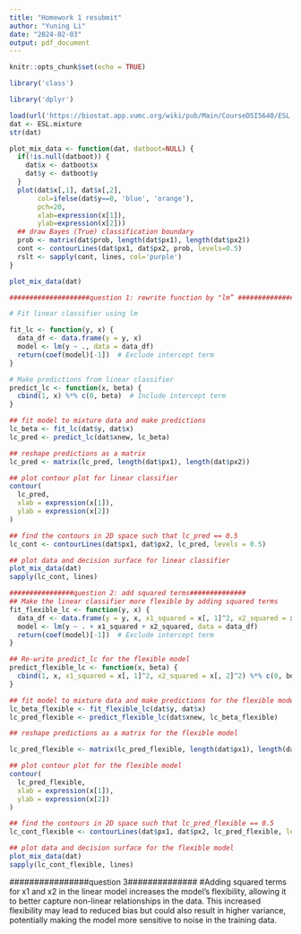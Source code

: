 ```yaml
---
title: "Homework 1 resubmit"
author: "Yuning Li"
date: "2024-02-03"
output: pdf_document
---
```


```r
knitr::opts_chunk$set(echo = TRUE)
```

```r
library('class')

library('dplyr')

load(url('https://biostat.app.vumc.org/wiki/pub/Main/CourseDSI5640/ESL.mixture.rda'))
dat <- ESL.mixture
str(dat)
```
```r
plot_mix_data <- function(dat, datboot=NULL) {
  if(!is.null(datboot)) {
    dat$x <- datboot$x
    dat$y <- datboot$y
  }
  plot(dat$x[,1], dat$x[,2],
       col=ifelse(dat$y==0, 'blue', 'orange'),
       pch=20,
       xlab=expression(x[1]),
       ylab=expression(x[2]))
  ## draw Bayes (True) classification boundary
  prob <- matrix(dat$prob, length(dat$px1), length(dat$px2))
  cont <- contourLines(dat$px1, dat$px2, prob, levels=0.5)
  rslt <- sapply(cont, lines, col='purple')
}

plot_mix_data(dat)
```

```r
####################question 1: rewrite function by "lm” ####################

# Fit linear classifier using lm

fit_lc <- function(y, x) {
  data_df <- data.frame(y = y, x)
  model <- lm(y ~ ., data = data_df)
  return(coef(model)[-1])  # Exclude intercept term
}

# Make predictions from linear classifier
predict_lc <- function(x, beta) {
  cbind(1, x) %*% c(0, beta)  # Include intercept term
}

## fit model to mixture data and make predictions
lc_beta <- fit_lc(dat$y, dat$x)
lc_pred <- predict_lc(dat$xnew, lc_beta)

## reshape predictions as a matrix
lc_pred <- matrix(lc_pred, length(dat$px1), length(dat$px2))
```

```r
## plot contour plot for linear classifier
contour(
  lc_pred,
  xlab = expression(x[1]),
  ylab = expression(x[2])
)

## find the contours in 2D space such that lc_pred == 0.5
lc_cont <- contourLines(dat$px1, dat$px2, lc_pred, levels = 0.5)

## plot data and decision surface for linear classifier
plot_mix_data(dat)
sapply(lc_cont, lines)
```

```r
################question 2: add squared terms##############
## Make the linear classifier more flexible by adding squared terms
fit_flexible_lc <- function(y, x) {
  data_df <- data.frame(y = y, x, x1_squared = x[, 1]^2, x2_squared = x[, 2]^2)
  model <- lm(y ~ . + x1_squared + x2_squared, data = data_df)
  return(coef(model)[-1])  # Exclude intercept term
}

## Re-write predict_lc for the flexible model
predict_flexible_lc <- function(x, beta) {
  cbind(1, x, x1_squared = x[, 1]^2, x2_squared = x[, 2]^2) %*% c(0, beta)  # Include intercept term
}

## fit model to mixture data and make predictions for the flexible model
lc_beta_flexible <- fit_flexible_lc(dat$y, dat$x)
lc_pred_flexible <- predict_flexible_lc(dat$xnew, lc_beta_flexible)

## reshape predictions as a matrix for the flexible model

lc_pred_flexible <- matrix(lc_pred_flexible, length(dat$px1), length(dat$px2))
```

```r
## plot contour plot for the flexible model
contour(
  lc_pred_flexible,
  xlab = expression(x[1]),
  ylab = expression(x[2])
)

## find the contours in 2D space such that lc_pred_flexible == 0.5
lc_cont_flexible <- contourLines(dat$px1, dat$px2, lc_pred_flexible, levels = 0.5)

## plot data and decision surface for the flexible model
plot_mix_data(dat)
sapply(lc_cont_flexible, lines)
```

################question 3##############
#Adding squared terms for x1 and x2 in the linear model increases the model's flexibility, allowing it to better capture non-linear relationships in the data. This increased flexibility may lead to reduced bias but could also result in higher variance, potentially making the model more sensitive to noise in the training data.
